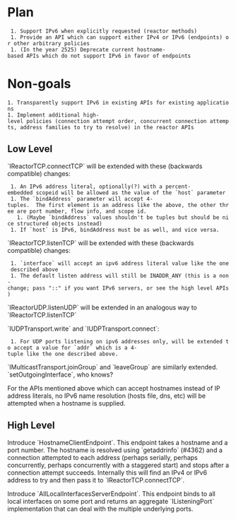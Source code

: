 = Plan =

  1. Support IPv6 when explicitly requested (reactor methods)
  1. Provide an API which can support either IPv4 or IPv6 (endpoints) or other arbitrary policies
  1. (In the year 2525) Deprecate current hostname-based APIs which do not support IPv6 in favor of endpoints

= Non-goals =

 1. Transparently support IPv6 in existing APIs for existing applications
 1. Implement additional high-level policies (connection attempt order, concurrent connection attempts, address families to try to resolve) in the reactor APIs

== Low Level ==

`IReactorTCP.connectTCP` will be extended with these (backwards compatible) changes:

  1. An IPv6 address literal, optionally(?) with a percent-embedded scopeid will be allowed as the value of the `host` parameter
  1. The `bindAddress` parameter will accept 4-tuples.  The first element is an address like the above, the other three are port number, flow info, and scope id.
    1. (Maybe `bindAddress` values shouldn't be tuples but should be nice structured objects instead)
  1. If `host` is IPv6, bindAddress must be as well, and vice versa.

`IReactorTCP.listenTCP` will be extended with these (backwards compatible) changes:

  1. `interface` will accept an ipv6 address literal value like the one described above
  1. The default listen address will still be INADDR_ANY (this is a non-change; pass "::" if you want IPv6 servers, or see the high level APIs)

`IReactorUDP.listenUDP` will be extended in an analogous way to `IReactorTCP.listenTCP`

`IUDPTransport.write` and `IUDPTransport.connect`:

  1. For UDP ports listening on ipv6 addresses only, will be extended to accept a value for `addr` which is a 4-tuple like the one described above.

`IMulticastTransport.joinGroup` and `leaveGroup` are similarly extended.  `setOutgoingInterface`, who knows?

For the APIs mentioned above which can accept hostnames instead of IP address
literals, no IPv6 name resolution (hosts file, dns, etc) will be attempted when
a hostname is supplied.

== High Level ==

Introduce `HostnameClientEndpoint`.  This endpoint takes a hostname and a port
number.  The hostname is resolved using `getaddrinfo` (#4362) and a connection
attempted to each address (perhaps serially, perhaps concurrently, perhaps
concurrently with a staggered start) and stops after a connection attempt
succeeds.  Internally this will find an IPv4 or IPv6 address to try and then
pass it to `IReactorTCP.connectTCP`.

Introduce `AllLocalInterfacesServerEndpoint`.  This endpoint binds to all local
interfaces on some port and returns an aggregate `IListeningPort` implementation
that can deal with the multiple underlying ports.
